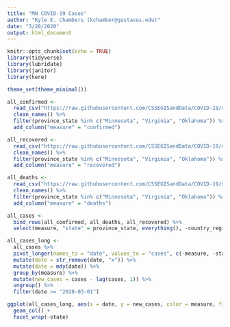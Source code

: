 ```yaml
---
title: "MN COVID-19 Cases"
author: "Kyle E. Chambers (kchamber@gustavus.edu)"
date: "3/20/2020"
output: html_document
---
```


```r
knitr::opts_chunk$set(echo = TRUE)
library(tidyverse)
library(lubridate)
library(janitor)
library(here)

theme_set(theme_minimal())
```

```r
all_confirmed <- 
  read_csv("https://raw.githubusercontent.com/CSSEGISandData/COVID-19/master/csse_covid_19_data/csse_covid_19_time_series/time_series_19-covid-Confirmed.csv") %>%
  clean_names() %>% 
  filter(province_state %in% c("Minnesota", "Virginia", "Oklahoma")) %>% 
  add_column("measure" = "confirmed")

all_recovered <- 
  read_csv("https://raw.githubusercontent.com/CSSEGISandData/COVID-19/master/csse_covid_19_data/csse_covid_19_time_series/time_series_19-covid-Recovered.csv") %>%
  clean_names() %>% 
  filter(province_state %in% c("Minnesota", "Virginia", "Oklahoma")) %>% 
  add_column("measure" = "recovered")

all_deaths <- 
  read_csv("https://raw.githubusercontent.com/CSSEGISandData/COVID-19/master/csse_covid_19_data/csse_covid_19_time_series/time_series_19-covid-Deaths.csv") %>%
  clean_names() %>% 
  filter(province_state %in% c("Minnesota", "Virginia", "Oklahoma")) %>% 
  add_column("measure" = "deaths")

all_cases <- 
  bind_rows(all_confirmed, all_deaths, all_recovered) %>% 
  select(measure, "state" = province_state, everything(), -country_region, -lat, -long)

all_cases_long <-
  all_cases %>% 
  pivot_longer(names_to = "date", values_to = "cases", c(-measure, -state)) %>% 
  mutate(date = str_remove(date, "x")) %>% 
  mutate(date = mdy(date)) %>% 
  group_by(measure) %>% 
  mutate(new_cases = cases - lag(cases, 1)) %>% 
  ungroup() %>% 
  filter(date >= "2020-03-01")

```


```r

ggplot(all_cases_long, aes(x = date, y = new_cases, color = measure, fill = measure)) +
  geom_col() +
  facet_wrap(~state)

```

